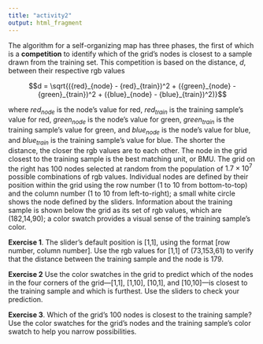 ```yaml
---
title: "activity2"
output: html_fragment
---
```


The algorithm for a self-organizing map has three phases, the first of which is a **competition** to identify which of the grid's nodes is closest to a sample drawn from the training set. This competition is based on the distance, $d$, between their respective rgb values

$$d = \sqrt{({red}_{node} - {red}_{train})^2 + ({green}_{node} - {green}_{train})^2 + ({blue}_{node} - {blue}_{train})^2)}$$

where ${red}_{node}$ is the node's value for red, ${red}_{train}$ is the training sample's value for red, ${green}_{node}$ is the node's value for green, ${green}_{train}$ is the training sample's value for green, and ${blue}_{node}$ is the node's value for blue, and ${blue}_{train}$ is the training sample's value for blue. The shorter the distance, the closer the rgb values are to each other. The node in the grid closest to the training sample is the best matching unit, or BMU. The grid on the right has 100 nodes selected at random from the population of $1.7 \times 10^7$ possible combinations of rgb values. Individual nodes are defined by their position within the grid using the row number (1 to 10 from bottom-to-top) and the column number (1 to 10 from left-to-right); a small white circle shows the node defined by the sliders. Information about the training sample is shown below the grid as its set of rgb values, which are (182,14,90); a color swatch provides a visual sense of the training sample's color.  

**Exercise 1**. The slider's default position is [1,1], using the format [row number, column number]. Use the rgb values for [1,1] of (73,153,61) to verify that the distance between the training sample and the node is 179.

**Exercise 2** Use the color swatches in the grid to predict which of the nodes in the four corners of the grid---[1,1], [1,10], [10,1], and [10,10]---is closest to the training sample and which is furthest. Use the sliders to check your prediction.

**Exercise 3**. Which of the grid's 100 nodes is closest to the training sample? Use the color swatches for the grid's nodes and the training sample's color swatch to help you narrow possibilities.
